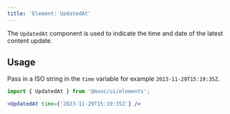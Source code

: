 ```yaml
---
title: 'Element: UpdatedAt'
---
```



The `UpdatedAt` component is used to indicate the time and date of the latest content update.

## Usage
Pass in a ISO string in the `time` variable for example `2023-11-29T15:19:35Z`.

```jsx
import { UpdatedAt } from '@mvoc/ui/elements';

<UpdatedAt time={'2023-11-29T15:19:35Z'} />
```

<div class="not-content">
    <UpdatedAt time={'2023-08-29T15:19:35Z'} />
</div>
